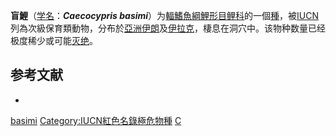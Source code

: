 {{Speciesbox
| taxon = Caecocypris basimi
| status = PE
| status_system = IUCN3.1
| status_ref = <ref name="iucn">{{IUCN2014.3|assessors=Freyhof, J. |year=2013 |id=3450 |title=Caecocypris basimi |downloaded=March 15, 2015 }}</ref>
| binomial_authority = [[Banister|Banister]] & [[Bunni|Bunni]], 1980
| synonyms = 
}}

'''盲鯉'''（[[学名|学名]]：'''''Caecocypris basimi'''''）为[[輻鰭魚綱|輻鰭魚綱]][[鯉形目|鯉形目]][[鲤科|鲤科]]的一個[[種|種]]，被[[IUCN|IUCN]]列為次級保育類動物，分布於[[亞洲|亞洲]][[伊朗|伊朗]]及[[伊拉克|伊拉克]]，棲息在洞穴中。该物种数量已经极度稀少或可能[[灭绝|灭绝]]。

== 参考文献 ==
{{refbegin}}
*{{FishBase_species|genus=Caecocypris|species=basimi |year=2012|month=1}}
{{refend}}

{{鯉形目小作品}}
{{taxonbar}}
[[Category:盲鯉屬|basimi]]
[[Category:IUCN紅色名錄極危物種|Category:IUCN紅色名錄極危物種]]
[[Category:1980年描述的魚類|C]]